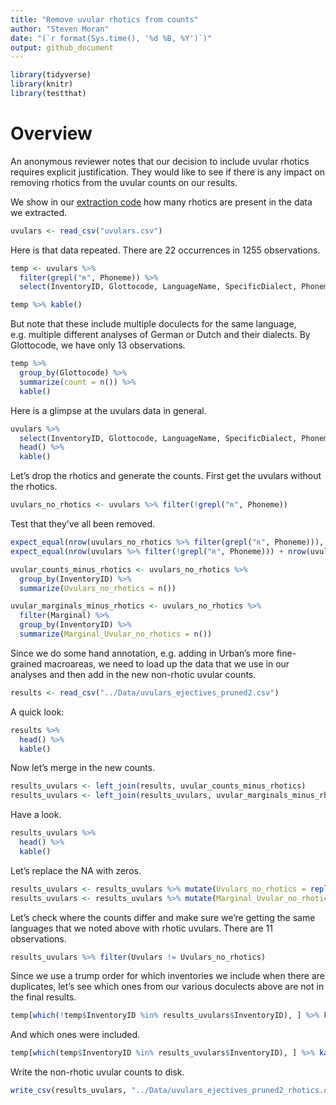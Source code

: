 ```yaml
---
title: "Remove uvular rhotics from counts"
author: "Steven Moran"
date: "(`r format(Sys.time(), '%d %B, %Y')`)"
output: github_document
---
```


```r
library(tidyverse)
library(knitr)
library(testthat)
```

# Overview

An anonymous reviewer notes that our decision to include uvular rhotics requires explicit justification. They would like to see if there is any impact on removing rhotics from the uvular counts on our results.

We show in our [extraction code](get_uvulars_ejectives.md) how many rhotics are present in the data we extracted.

```r
uvulars <- read_csv("uvulars.csv")
```

Here is that data repeated. There are 22 occurrences in 1255 observations.

```r
temp <- uvulars %>%
  filter(grepl("ʀ", Phoneme)) %>%
  select(InventoryID, Glottocode, LanguageName, SpecificDialect, Phoneme, Allophones, Marginal)

temp %>% kable()
```

But note that these include multiple doculects for the same language, e.g. multiple different analyses of German or Dutch and their dialects. By Glottocode, we have only 13 observations.

```r
temp %>%
  group_by(Glottocode) %>%
  summarize(count = n()) %>%
  kable()
```

Here is a glimpse at the uvulars data in general.

```r
uvulars %>%
  select(InventoryID, Glottocode, LanguageName, SpecificDialect, Phoneme, Allophones, Marginal) %>%
  head() %>%
  kable()
```

Let's drop the rhotics and generate the counts. First get the uvulars without the rhotics.

```r
uvulars_no_rhotics <- uvulars %>% filter(!grepl("ʀ", Phoneme))
```

Test that they've all been removed.

```r
expect_equal(nrow(uvulars_no_rhotics %>% filter(grepl("ʀ", Phoneme))), 0)
expect_equal(nrow(uvulars %>% filter(!grepl("ʀ", Phoneme))) + nrow(uvulars %>% filter(grepl("ʀ", Phoneme))), nrow(uvulars))
```

```r
uvular_counts_minus_rhotics <- uvulars_no_rhotics %>%
  group_by(InventoryID) %>%
  summarize(Uvulars_no_rhotics = n())

uvular_marginals_minus_rhotics <- uvulars_no_rhotics %>%
  filter(Marginal) %>%
  group_by(InventoryID) %>%
  summarize(Marginal_Uvular_no_rhotics = n())
```

Since we do some hand annotation, e.g. adding in Urban's more fine-grained macroareas, we need to load up the data that we use in our analyses and then add in the new non-rhotic uvular counts.

```r
results <- read_csv("../Data/uvulars_ejectives_pruned2.csv")
```

A quick look:

```r
results %>%
  head() %>%
  kable()
```

Now let's merge in the new counts.

```r
results_uvulars <- left_join(results, uvular_counts_minus_rhotics)
results_uvulars <- left_join(results_uvulars, uvular_marginals_minus_rhotics)
```

Have a look.

```r
results_uvulars %>%
  head() %>%
  kable()
```

Let's replace the NA with zeros.

```r
results_uvulars <- results_uvulars %>% mutate(Uvulars_no_rhotics = replace_na(Uvulars_no_rhotics, 0))
results_uvulars <- results_uvulars %>% mutate(Marginal_Uvular_no_rhotics = replace_na(Marginal_Uvular_no_rhotics, 0))
```

Let's check where the counts differ and make sure we're getting the same languages that we noted above with rhotic uvulars. There are 11 observations.

```r
results_uvulars %>% filter(Uvulars != Uvulars_no_rhotics)
```

Since we use a trump order for which inventories we include when there are duplicates, let's see which ones from our various doculects above are not in the final results.

```r
temp[which(!temp$InventoryID %in% results_uvulars$InventoryID), ] %>% kable()
```

And which ones were included.

```r
temp[which(temp$InventoryID %in% results_uvulars$InventoryID), ] %>% kable()
```
Write the non-rhotic uvular counts to disk.

```r
write_csv(results_uvulars, "../Data/uvulars_ejectives_pruned2_rhotics.csv")
```
